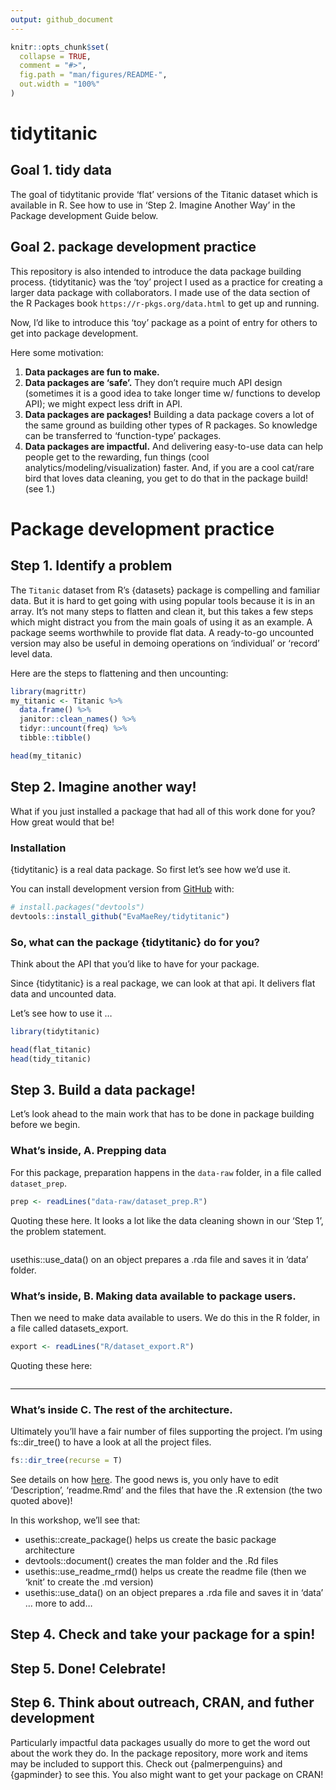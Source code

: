 ```yaml
---
output: github_document
---
```


<!-- README.md is generated from README.Rmd. Please edit that file -->

```r
knitr::opts_chunk$set(
  collapse = TRUE,
  comment = "#>",
  fig.path = "man/figures/README-",
  out.width = "100%"
)
```

# tidytitanic

<!-- badges: start -->
<!-- badges: end -->

## Goal 1. tidy data

The goal of tidytitanic provide 'flat' versions of the Titanic dataset which is available in R.  See how to use in 'Step 2. Imagine Another Way' in the Package development Guide below. 

## Goal 2. package development practice

This repository is also intended to introduce the data package building process. {tidytitanic} was the 'toy' project I used as a practice for creating a larger data package with collaborators. I made use of the data section of the R Packages book `https://r-pkgs.org/data.html` to get up and running.

Now, I'd like to introduce this 'toy' package as a point of entry for others to get into package development.

Here some motivation:

1. **Data packages are fun to make.**
2. **Data packages are 'safe'.**  They don't require much API design (sometimes it is a good idea to take longer time w/ functions to develop API); we might expect less drift in API.  
3. **Data packages are packages!** Building a data package covers a lot of the same ground as building other types of R packages.  So knowledge can be transferred to 'function-type' packages. 
4. **Data packages are impactful.** And delivering easy-to-use data can help people get to the rewarding, fun things (cool analytics/modeling/visualization) faster. And, if you are a cool cat/rare bird that loves data cleaning, you get to do that in the package build! (see 1.)

# Package development practice 

## Step 1. Identify a problem

The `Titanic` dataset from R's {datasets} package is compelling and familiar data. But it is hard to get going with using popular tools because it is in an array.  It's not many steps to  flatten and clean it, but this takes a few steps which might distract you from the main goals of using it as an example.  A package seems worthwhile to provide flat data.  A ready-to-go uncounted version may also be useful in demoing operations on 'individual' or 'record' level data.

Here are the steps to flattening and then uncounting:

```r
library(magrittr)
my_titanic <- Titanic %>% 
  data.frame() %>% 
  janitor::clean_names() %>% 
  tidyr::uncount(freq) %>% 
  tibble::tibble()

head(my_titanic)
```

## Step 2. Imagine another way!

What if you just installed a package that had all of this work done for you?  How great would that be!

### Installation

{tidytitanic} is a real data package.  So first let's see how we'd use it.

You can install development version from [GitHub](https://github.com/) with:

``` r
# install.packages("devtools")
devtools::install_github("EvaMaeRey/tidytitanic")
```


### So, what can the package {tidytitanic} do for you?

Think about the API that you'd like to have for your package.

Since {tidytitanic} is a real package, we can look at that api.  It delivers flat data and uncounted data.

Let's see how to use it ...

```r
library(tidytitanic)

head(flat_titanic)
head(tidy_titanic)
```



## Step 3. Build a data package!

Let's look ahead to the main work that has to be done in package building before we begin.

### What's inside, A. Prepping data

For this package, preparation happens in the `data-raw` folder, in a file called `dataset_prep`.  

```r
prep <- readLines("data-raw/dataset_prep.R")
```

Quoting these here. It looks a lot like the data cleaning shown in our 'Step 1', the problem statement.

```r
```

usethis::use_data() on an object prepares a .rda file and saves it in 'data' folder.


### What's inside, B. Making data available to package users.

Then we need to make data available to users.  We do this in the R folder, in a file called datasets_export.

```r
export <- readLines("R/dataset_export.R")
```

Quoting these here:

```r
```


---

### What's inside C.  The rest of the architecture. 

Ultimately you'll have a fair number of files supporting the project.  I'm using fs::dir_tree() to have a look at all the project files.

```r
fs::dir_tree(recurse = T)
```

See details on how [here](https://evamaerey.github.io/package_in_20_minutes/package_in_20_minutes#step-00-press-play-on-the-video-guide).  The good news is, you only have to edit 'Description', 'readme.Rmd' and the files that have the .R extension (the two quoted above)!

In this workshop, we'll see that:

- usethis::create_package() helps us create the basic package architecture
- devtools::document() creates the man folder and the .Rd files
- usethis::use_readme_rmd() helps us create the readme file (then we 'knit' to create the .md version)
- usethis::use_data() on an object prepares a .rda file and saves it in 'data'
... more to add...


## Step 4. Check and take your package for a spin!

## Step 5. Done! Celebrate!

## Step 6. Think about outreach, CRAN, and futher development

Particularly impactful data packages usually do more to get the word out about the work they do.  In the package repository, more work and items may be included to support this.  Check out {palmerpenguins} and {gapminder} to see this. You also might want to get your package on CRAN!
